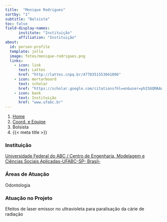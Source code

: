 ```yaml
---
title:  "Monique Rodrigues"
sortby: "1"
subtitle: "Bolsista"
toc: false
field-display-names:
      institute: "Instituição"
      affiliation: "Instituição"
about:
  id: person-profile
  template: jolla
  image: fotos/monique-rodrigues.png
  links:
    - icon: link
      text: Lattes
      href: "http://lattes.cnpq.br/4770351553041096"
    - icon: mortarboard
      text: scholar
      href: "https://scholar.google.com/citations?hl=en&user=ph2SUQMAAAAJ"
    - icon: bank
      text: Instituição
      href: "www.ufabc.br"
---
```


```{=html}
<nav aria-label="breadcrumb">
  <ol class="breadcrumb">
    <li class="breadcrumb-item"><a href="../../index.html">Home</a></li>
    <li class="breadcrumb-item"><a href="../coord-equipe.html">Coord. e Equipe</a></li>
    <li class="breadcrumb-item active">Bolsista</li>
    <li class="breadcrumb-item active" aria-current="page">{{< meta title >}}</li>
  </ol>
</nav>
```
:::{#person-profile}
:::

### Instituição

[Universidade Federal do ABC / Centro de Engenharia, Modelagem e Ciências Sociais Aplicadas-UFABC-SP- Brasil-](www.ufabc.br)

### Áreas de Atuação

Odontologia

### Atuação no Projeto

Efeitos de laser emissor no ultravioleta para paralisação da cárie de radiação
